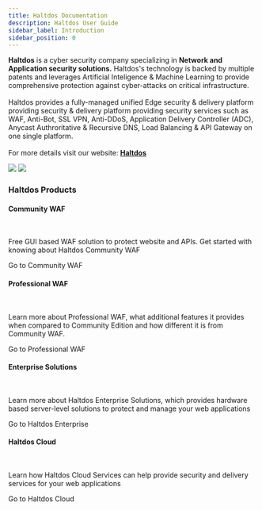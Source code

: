 ---
title: Haltdos Documentation
description: Haltdos User Guide
sidebar_label: Introduction
sidebar_position: 0
---


<div className="main-gallery">
  <div className="sub-heading">
    <div className="front-matter">
      <p style={{fontSize: "17px"}}>
        <b>Haltdos</b> is a cyber security company specializing in <strong>Network and Application security solutions.</strong> Haltdos's technology is backed by multiple patents and leverages Artificial Inteligence & Machine Learning to provide comprehensive protection against cyber-attacks on critical infrastructure.
        <br /> 
        <br />
        Haltdos provides a fully-managed unified Edge security & delivery platform providing security & delivery platform providing security services such as WAF, Anti-Bot, SSL VPN, Anti-DDoS, Application Delivery Controller (ADC), Anycast Authroritative & Recursive DNS, Load Balancing & API Gateway on one single platform.
        <br />
        <br />
        For more details visit our website: <a href="https://www.haltdos.com/" target="_blank"><b>Haltdos</b></a>
      </p>
      <img src={require('@site/static/img/logo/light_doc_logo.png').default} className={styles["dark-theme-logo"]} />
      <img src={require('@site/static/img/logo/dark_doc_logo.png').default} className={styles["light-theme-logo"]} />
    </div>
  </div>
  <div className='sub-heading'>
    <h3>Haltdos Products</h3>
  </div>
  <div className='card'>
    <h4>Community WAF</h4><br />
    <p>Free GUI based WAF solution to protect website and APIs. Get started with knowing about Haltdos Community WAF</p>
    <VersionedLink to='community'>
      Go to Community WAF <ArrowRight className='arrow' />
    </VersionedLink>
  </div>
  <div className='card'>
    <h4>Professional WAF</h4><br />
    <p> Learn more about Professional WAF, what additional features it provides when compared to Community Edition and how different it is from Community WAF.</p>
    <VersionedLink to='/professional/introduction'>
      Go to Professional WAF <ArrowRight className='arrow' />
    </VersionedLink>
  </div>
  <div className='card'>
    <h4>Enterprise Solutions</h4><br />
    <p> Learn more about Haltdos Enterprise Solutions, which provides hardware based server-level solutions to protect and manage your web applications</p>
    <VersionedLink to='enterprise'>
      Go to Haltdos Enterprise<ArrowRight className='arrow' />
    </VersionedLink>
  </div>
  <div className='card'>
    <h4>Haltdos Cloud</h4><br />
    <p>Learn how Haltdos Cloud Services can help provide security and delivery services for your web applications</p>
    <VersionedLink to='cloud'>
      Go to Haltdos Cloud <ArrowRight className='arrow' />
    </VersionedLink>
  </div>
</div>
